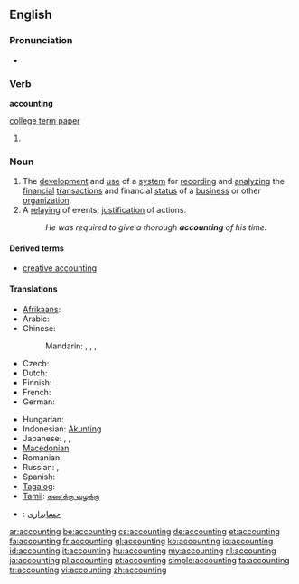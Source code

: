 ==English==

===Pronunciation===
* {{IPA|/əˈkaʊntɪŋ/}}

===Verb===
'''accounting'''

[http://www.ghostpapers.com/term-papers-site/college-term-papers.html college term paper]


# {{present participle of|account}}

===Noun===
{{wikipedia}}
{{en-noun|-}}

# The [[development]] and [[use]] of a [[system]] for [[record]]ing and [[analyze|analyzing]] the [[financial]] [[transaction]]s and financial [[status]] of a [[business]] or other [[organization]].
# A [[relay]]ing of events; [[justification]] of actions.
#: ''He was required to give a thorough '''accounting''' of his time.''

====Derived terms====
{{rel-top3|Terms derived from the noun "accounting"}}
* [[creative accounting]]
{{rel-mid3}}
{{rel-mid3}}
{{rel-bottom}}

====Translations====
{{trans-top|development and maintenance of system for recording and analyzing financial transactions}}
* [[Afrikaans]]: {{t|af|rekeningkunde}}
* Arabic: {{t|ar|محاسبة|f|tr=muHaasiba}}
* Chinese:
*: Mandarin: {{t-|cmn|會計|sc=Hani}}, {{t-|cmn|会计|tr=kuàijì|sc=Hani}}, {{t|cmn|會計學|sc=Hani}}, {{t|cmn|会计学|tr=kuàijìxué|sc=Hani}}
* Czech: {{t-|cs|účetnictví|n}}
* Dutch: {{t+|nl|boekhouding|f}}
* Finnish: {{t-|fi|kirjanpito}}
* French: {{t+|fr|comptabilité|f}}
* German: {{t-|de|Buchhaltung|f}}
{{trans-mid}}
* Hungarian: {{t+|hu|könyvelés}}
* Indonesian: [[Akunting]]
* Japanese: {{t|ja|会計|tr=かいけい, kaikei}},  {{t|ja|経理|tr=けいり, keiri}},  {{t|ja|会計学|tr=かいけいがく, kaikeigaku}}
* [[Macedonian]]: {{t|mk|сметководство|n|tr=smetkovódstvo}}
* Romanian: {{t|ro|contabilitate|f}}
* Russian: {{t|ru|бухгалтерия|f|tr=buxgaltérija, buhaltérija}}, {{t|ru|счетоводство|tr=sčetovódstvo}} {{qualifier|slightly obsolete}}
* Spanish: {{t|es|contabilidad|f}}
* [[Tagalog]]: {{t|tl|pagtutuos}}
* [[Tamil]]: [[கணக்கு வழக்கு]]
{{trans-bottom}}

{{checktrans-top}}
* {{ttbc|fa}}: [[حسابداری]]
{{trans-mid}}
{{trans-bottom}}

[[ar:accounting]]
[[be:accounting]]
[[cs:accounting]]
[[de:accounting]]
[[et:accounting]]
[[fa:accounting]]
[[fr:accounting]]
[[gl:accounting]]
[[ko:accounting]]
[[io:accounting]]
[[id:accounting]]
[[it:accounting]]
[[hu:accounting]]
[[my:accounting]]
[[nl:accounting]]
[[ja:accounting]]
[[pl:accounting]]
[[pt:accounting]]
[[simple:accounting]]
[[ta:accounting]]
[[tr:accounting]]
[[vi:accounting]]
[[zh:accounting]]